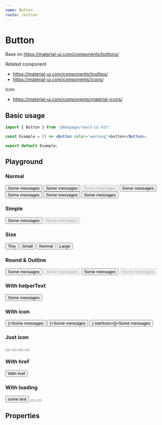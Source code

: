```yaml
---
name: Button
route: /button
---
```




# Button
Base on https://material-ui.com/components/buttons/

Related component
- https://material-ui.com/components/tooltips/
- https://material-ui.com/components/icons/

Icon
- https://material-ui.com/components/material-icons/

## Basic usage

```jsx
import { Button } from '@doopage/react-ui-kit'

const Example = () => <Button color='warning'>button</Button>;

export default Example;
```

## Playground

### Normal
<Playground>
  <Button color='primary'>Some messages</Button>
  <Button color='info'>Some messages</Button>
  <Button color='warning' disabled>Some messages</Button>
  <Button color='success'>Some messages</Button>
  <Button color='danger'>Some messages</Button>
  <Button color='gray'>Some messages</Button>
  <Button color='white'>Some messages</Button>
</Playground>

### Simple
<Playground>
  <Button simple color='primary'>Some messages</Button>
  <Button simple color='info' disabled>Some messages</Button>
</Playground>

### Size
<Playground>
  <Button size='tiny' color='info'>Tiny</Button>
  <Button size='small' color='success'>Small</Button>
  <Button size='normal' color='warning'>Normal</Button>
  <Button size='large' color='danger'>Large</Button>
</Playground>

### Round & Outline
<Playground>
  <div></div>
  <Button round>Some messages</Button>
  <Button round disabled color='success'>Some messages</Button>
  <Button outline>Some messages</Button>
  <Button outline disabled>Some messages</Button>
</Playground>

### With helperText
<Playground>
  <Button fullWidth upcaseText helperText='this is heplerText'>Some messages</Button>
</Playground>

### With icon
<Playground>
  <Button color='info' startIcon={<AdbIcon />}>Some messages</Button>
  <Button color='success' simple endIcon={<AdbIcon />}>Some messages</Button>
  <Button color='success' outline endIcon={<AdbIcon />} startIcon={<AdbIcon />}>Some messages</Button>
</Playground>

### Just icon
<Playground>
  <Button justIcon size='tiny' color='info' outline><AdbIcon /></Button>
  <Button justIcon size='small' color='success' simple><AdbIcon /></Button>
  <Button justIcon size='normal' color='warning' round><AdbIcon /></Button>
  <Button justIcon size='large' color='danger'><AdbIcon /></Button>
</Playground>

### With href
<Playground>
  <Button href='https://www.npmjs.com/package/@doopage/component'>With href</Button>
</Playground>

### With loading
<Playground>
  <Button loading>some text</Button>
  <Button loading justIcon><AdbIcon /></Button>
  <Button loading justIcon size='small'><AdbIcon /></Button>
</Playground>

## Properties

<Props of={Button} />
